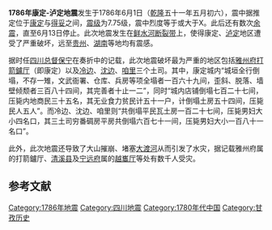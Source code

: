 {{noteTA |G1=Earthquake }}
{{Infobox earthquake
|title              = 1786年康定-泸定地震
|image              = 
|image alt          = 
|imagecaption       =
|map                = 
|map alt            = 
|image name         =
|map2               = {{Location map | China Sichuan
 | label=
 | lat=29.87
 | long=102.04
 | mark=Bullseye1.png
 | marksize=40
 | position=top
 | width= 250
 | float=center
 | caption=}}
|map2_caption=震央在四川省的位置
|date               = {{Start date|1786|06|01}}
|origintime         =
|duration           =
|magnitude          = 7.75 [[矩震级|M<sub>w</sub>]]
|depth              = 
|location           = {{coord|29.87|102.04|region:ID_type:event|display=inline,title}}
|type               =
|countries affected = [[四川|四川]]
|damage             =死亡：100000人
|intensity          = X
|PGA                = <!-- NN''[[Peak_ground_acceleration|g]]'' -->
|tsunami            = 
|landslide          = 
|foreshocks         = 
|aftershocks        =
|casualties         =
|伤亡=100000|伤=100000}}
'''1786年康定-泸定地震'''发生于1786年6月1日（[[乾隆|乾隆]]五十一年五月初六），震中据推定位于[[康定市|康定]]与[[得妥乡|得妥]]之间，[[震级|震级]]为7.75级，震中烈度等于或大于X。此后还有数次[[余震|余震]]，直至6月13日停止。此次地震发生在[[鲜水河断裂带|鲜水河断裂带]]上，使得康定、[[泸定|泸定]]地区遭受了严重破坏，远至[[贵州|贵州]]、[[湖南|湖南]]等地均有震感。{{r|min}}{{r|wang}}{{r|sc}}

据时任[[四川总督|四川总督]][[保宁|保宁]]在奏折中的记载，此次地震破坏最为严重的地区包括[[雅州府|雅州府]][[康定市|打箭鑪厅]]（即康定）以及[[冷边土司|冷边]]、[[沈边土司|沈边]]、[[咱里土司|咱里]]三个土司。其中，康定城内“城垣全行倒塌，不存一雉，文武衙署、仓库、兵房等项全塌者一百六十九间，歪斜、脱落、墙壁倾颓者三百八十四间，其完善者十止一二”，同时“城内店铺倒塌七百二十七间，压毙内地商民三十五名，其无业食力贫民计五十一户，计倒塌土房五十四间，压毙民人五人”。而冷边、沈边、咱里则“共倒塌平民瓦土房一百二十七间，压毙男妇大小四名口，其三土司穷番碉房平房共倒塌六百七十一间，压毙男妇大小一百八十一名口”。{{r|min}}{{r|wang}}{{r|sc}}

此外，此次地震还导致了大山摧崩、堵塞[[大渡河|大渡河]]从而引发了水灾，据记载雅州府属的打箭鑪厅、[[清溪县|清溪县]]及[[宁远府|宁远府]]属的[[越巂厅|越巂厅]]等处有数千人受灾。{{r|jiang}}

== 参考文献 ==
{{reflist|refs=
<ref name=min>{{cite book|title=《中国历史地震研究文集 1》|editor=闵子群|publisher=地震出版社|year=1989|chapter=1786年四川康定-泸定磨西地震（王新民、裴锡瑜）}}</ref>
<ref name=wang>{{cite book|title=《川滇强震区地震地质调查汇编》|author=国家地震局西南烈度队|publisher=地震出版社|year=1979|chapter=一七八六年四川康定磨西地震震中位置与震中烈度的讨论（汪良谋）}}</ref>
<ref name=sc>{{cite book|title=《四川省志 地震志》|editor=四川省地方志编纂委员会|publisher=四川人民出版社|year=1998|pages=60-61}}</ref>
<ref name=jiang>{{cite journal|title=1786年大渡河地震水患及救灾|author=江在雄|journal=文史杂志|year=2008|issue=4}}</ref>
}}

{{中国地震}}
[[Category:1786年地震|Category:1786年地震]]
[[Category:四川地震|Category:四川地震]]
[[Category:1780年代中国|Category:1780年代中国]]
[[Category:甘孜历史|Category:甘孜历史]]